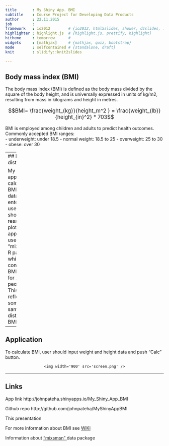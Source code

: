 ```yaml
---
title       : My Shiny App. BMI
subtitle    : Course Project for Developing Data Products
author      : 22.11.2015
job         : 
framework   : io2012        # {io2012, html5slides, shower, dzslides, ...}
highlighter : highlight.js  # {highlight.js, prettify, highlight}
hitheme     : tomorrow      # 
widgets     : [mathjax]     # {mathjax, quiz, bootstrap}
mode        : selfcontained # {standalone, draft}
knit        : slidify::knit2slides  

---
```


## Body mass index (BMI)

The body mass index (BMI) is defined as the body mass divided by the square of the body height, 
and is universally expressed in units of kg/m2, resulting from mass in kilograms and height in metres. 

<div style="font-size: 120%;">
$$BMI= \frac{weight_{kg}}{height_m^2 } = \frac{weight_{lb}}{height_{in}^2} * 703$$
</div>

BMI is employed among children and adults to predict health outcomes. Commonly accepted BMI ranges:  
 - underweight: under 18.5
 - normal weight: 18.5 to 25
 - overweight: 25 to 30
 - obese: over 30

--- 
## Data distribution

My application calculate BMI for data, entered by user and show resalt at plot.  
The application uses "mixsmsn" R package, which contains BMI data for 2107 people. 
This data reflect some sample distribution BMI values
``` r
library(mixsmsn);library(ggplot2);data(bmi)
ggplot(aes(x=bmi),data=bmi) + theme_bw() + geom_histogram(binwidth=1,fill="grey",color="black")+ 
        geom_vline(x=c(18.5,25),color="green",size=1) + geom_vline(x=30,color="red",size=1) + 
        annotate("text", x=c(21.5,34), y=180, label=c("norm","obese"), color=c("green","red"))
```

---  

## Application

To calculate BMI, user should input weight and height data and push "Calc" button.

<div style='text-align: center;'>
    <img width='900' src='screen.png' />
</div>

---  

## Links

App link http://johnpateha.shinyapps.io/My_Shiny_App_BMI  

Github repo http://github.com/johnpateha/MyShinyAppBMI  

This presentation 

For more information about BMI see <a href="http://en.wikipedia.org/wiki/Body_mass_index">  WiKi </a>  

Information about <a href="http://cran.r-project.org/web/packages/mixsmsn/mixsmsn.pdf">  "mixsmsn"  </a> data package  

 
 

